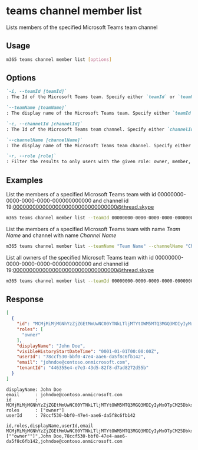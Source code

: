 
# teams channel member list

Lists members of the specified Microsoft Teams team channel

## Usage

```sh
m365 teams channel member list [options]
```

## Options

```md defintion-list
`-i, --teamId [teamId]`
: The Id of the Microsoft Teams team. Specify either `teamId` or `teamName` but not both

`--teamName [teamName]`
: The display name of the Microsoft Teams team. Specify either `teamId` or `teamName` but not both

`-c, --channelId [channelId]`
: The Id of the Microsoft Teams team channel. Specify either `channelId` or `channelName` but not both

`--channelName [channelName]`
: The display name of the Microsoft Teams team channel. Specify either `channelId` or `channelName` but not both

`-r, --role [role]`
: Filter the results to only users with the given role: owner, member, guest
```

<Global />

## Examples
  
List the members of a specified Microsoft Teams team with id 00000000-0000-0000-0000-000000000000 and channel id 19:00000000000000000000000000000000@thread.skype

```sh
m365 teams channel member list --teamId 00000000-0000-0000-0000-000000000000 --channelId 19:00000000000000000000000000000000@thread.skype
```

List the members of a specified Microsoft Teams team with name _Team Name_ and channel with name _Channel Name_

```sh
m365 teams channel member list --teamName "Team Name" --channelName "Channel Name"
```

List all owners of the specified Microsoft Teams team with id 00000000-0000-0000-0000-000000000000 and channel id 19:00000000000000000000000000000000@thread.skype

```sh
m365 teams channel member list --teamId 00000000-0000-0000-0000-000000000000 --channelId 19:00000000000000000000000000000000@thread.skype --role owner
```

## Response

<Tabs>
  <TabItem value="JSON">

  ```json
  [
    {
      "id": "MCMjMiMjMGNhYzZjZGEtMmUwNC00YTNkLTljMTYtOWM5MTQ3MGQ3MDIyIyMxOTpCM25DbkxLd3dDb0dERUFEeVVnUTVrSjVQa2VrdWp5am13eHA3dWhRZUFFMUB0aHJlYWQudGFjdjIjIzc4Y2NmNTMwLWJiZjAtNDdlNC1hYWU2LWRhNWY4YzZmYjE0Mg==",
      "roles": [
        "owner"
      ],
      "displayName": "John Doe",
      "visibleHistoryStartDateTime": "0001-01-01T00:00:00Z",
      "userId": "78ccf530-bbf0-47e4-aae6-da5f8c6fb142",
      "email": "johndoe@contoso.onmicrosoft.com",
      "tenantId": "446355e4-e7e3-43d5-82f8-d7ad8272d55b"
    }
  ]
  ```

  </TabItem>
  <TabItem value="Text">

  ```text
  displayName: John Doe
  email      : johndoe@contoso.onmicrosoft.com
  id         : MCMjMiMjMGNhYzZjZGEtMmUwNC00YTNkLTljMTYtOWM5MTQ3MGQ3MDIyIyMxOTpCM25DbkxLd3dDb0dERUFEeVVnUTVrSjVQa2VrdWp5am13eHA3dWhRZUFFMUB0aHJlYWQudGFjdjIjIzc4Y2NmNTMwLWJiZjAtNDdlNC1hYWU2LWRhNWY4YzZmYjE0Mg==
  roles      : ["owner"]
  userId     : 78ccf530-bbf0-47e4-aae6-da5f8c6fb142
  ```

  </TabItem>
  <TabItem value="CSV">

  ```csv
  id,roles,displayName,userId,email
  MCMjMiMjMGNhYzZjZGEtMmUwNC00YTNkLTljMTYtOWM5MTQ3MGQ3MDIyIyMxOTpCM25DbkxLd3dDb0dERUFEeVVnUTVrSjVQa2VrdWp5am13eHA3dWhRZUFFMUB0aHJlYWQudGFjdjIjIzc4Y2NmNTMwLWJiZjAtNDdlNC1hYWU2LWRhNWY4YzZmYjE0Mg==,"[""owner""]",John Doe,78ccf530-bbf0-47e4-aae6-da5f8c6fb142,johndoe@contoso.onmicrosoft.com
  ```

  </TabItem>
</Tabs>

